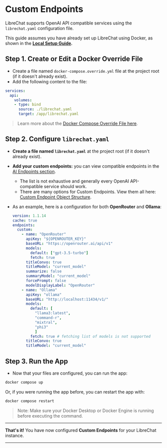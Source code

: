 
# Custom Endpoints

LibreChat supports OpenAI API compatible services using the `librechat.yaml` configuration file.

This guide assumes you have already set up LibreChat using Docker, as shown in the **[Local Setup Guide](/docs/quick_start/local_setup).**

## Step 1. Create or Edit a Docker Override File

- Create a file named `docker-compose.override.yml` file at the project root (if it doesn't already exist).
- Add the following content to the file:

```yaml
services:
  api:
    volumes:
    - type: bind
      source: ./librechat.yaml
      target: /app/librechat.yaml
```

> Learn more about the [Docker Compose Override File here](/docs/configuration/docker_override).

## Step 2. Configure `librechat.yaml`

- **Create a file named `librechat.yaml`** at the project root (if it doesn't already exist).
- **Add your custom endpoints:** you can view compatible endpoints in the [AI Endpoints section](/docs/configuration/librechat_yaml/ai_endpoints).
  - The list is not exhaustive and generally every OpenAI API-compatible service should work.
  - There are many options for Custom Endpoints. View them all here: [Custom Endpoint Object Structure](/docs/configuration/librechat_yaml/object_structure/custom_endpoint).
- As an example, here is a configuration for both **OpenRouter** and **Ollama**:

   ```yaml
   version: 1.1.14
   cache: true
   endpoints:
     custom:
       - name: "OpenRouter"
         apiKey: "${OPENROUTER_KEY}"
         baseURL: "https://openrouter.ai/api/v1"
         models:
           default: ["gpt-3.5-turbo"]
           fetch: true
         titleConvo: true
         titleModel: "current_model"
         summarize: false
         summaryModel: "current_model"
         forcePrompt: false
         modelDisplayLabel: "OpenRouter"
       - name: "Ollama"
         apiKey: "ollama"
         baseURL: "http://localhost:11434/v1/"
         models:
           default: [
             "llama3:latest",
             "command-r",
             "mixtral",
             "phi3"
             ]
           fetch: true # fetching list of models is not supported
         titleConvo: true
         titleModel: "current_model"
   ```

## Step 3. Run the App

- Now that your files are configured, you can run the app:

```bash
docker compose up
```

Or, if you were running the app before, you can restart the app with:

```bash
docker compose restart
```

> Note: Make sure your Docker Desktop or Docker Engine is running before executing the command.

---

**That's it!** You have now configured **Custom Endpoints** for your LibreChat instance. 

---

<AdditionalLinks />